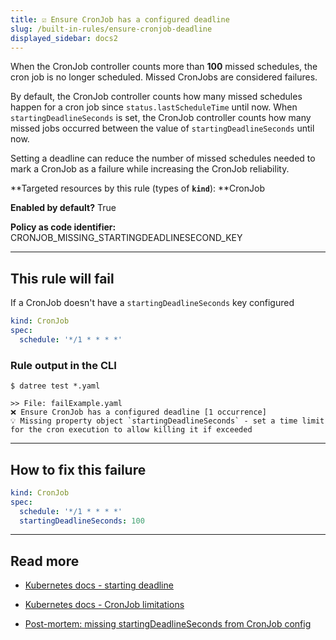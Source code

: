 ```yaml
---
title: ☑️ Ensure CronJob has a configured deadline
slug: /built-in-rules/ensure-cronjob-deadline
displayed_sidebar: docs2
---
```


When the CronJob controller counts more than **100** missed schedules, the cron job is no longer scheduled. Missed CronJobs are considered failures.

By default, the CronJob controller counts how many missed schedules happen for a cron job since `status.lastScheduleTime` until now. When `startingDeadlineSeconds` is set, the CronJob controller counts how many missed jobs occurred between the value of `startingDeadlineSeconds` until now.

Setting a deadline can reduce the number of missed schedules needed to mark a CronJob as a failure while increasing the CronJob reliability.

**Targeted resources by this rule (types of **`kind`**): **CronJob

**Enabled by default?** True

**Policy as code identifier:** CRONJOB_MISSING_STARTINGDEADLINESECOND_KEY

---

## This rule will fail

If a CronJob doesn't have a `startingDeadlineSeconds` key configured

```yaml
kind: CronJob
spec:
  schedule: '*/1 * * * *'
```

### Rule output in the CLI

```terminal
$ datree test *.yaml

>> File: failExample.yaml
❌ Ensure CronJob has a configured deadline [1 occurrence]
💡 Missing property object `startingDeadlineSeconds` - set a time limit for the cron execution to allow killing it if exceeded
```

---

## How to fix this failure

```yaml
kind: CronJob
spec:
  schedule: '*/1 * * * *'
  startingDeadlineSeconds: 100
```

---

## Read more

- [Kubernetes docs - starting deadline](https://kubernetes.io/docs/tasks/job/automated-tasks-with-cron-jobs/#starting-deadline)

- [Kubernetes docs - CronJob limitations](https://kubernetes.io/docs/concepts/workloads/controllers/cron-jobs/#cron-job-limitations)

- [Post-mortem: missing startingDeadlineSeconds from CronJob config](https://timewitch.net/post/2020-04-04-cronjob-retro/)
